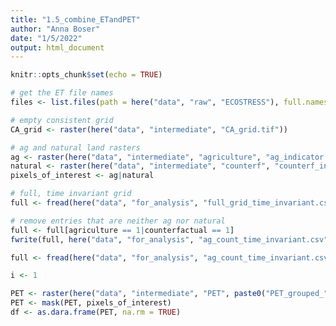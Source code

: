 ```yaml
---
title: "1.5_combine_ETandPET"
author: "Anna Boser"
date: "1/5/2022"
output: html_document
---
```


```r
knitr::opts_chunk$set(echo = TRUE)
```

```r
# get the ET file names
files <- list.files(path = here("data", "raw", "ECOSTRESS"), full.names = TRUE)

# empty consistent grid
CA_grid <- raster(here("data", "intermediate", "CA_grid.tif"))

# ag and natural land rasters
ag <- raster(here("data", "intermediate", "agriculture", "ag_indicator.tif"))
natural <- raster(here("data", "intermediate", "counterf", "counterf_indicator.tif"))
pixels_of_interest <- ag|natural

# full, time invariant grid
full <- fread(here("data", "for_analysis", "full_grid_time_invariant.csv"))

# remove entries that are neither ag nor natural
full <- full[agriculture == 1|counterfactual == 1]
fwrite(full, here("data", "for_analysis", "ag_count_time_invariant.csv"))
```

```r
full <- fread(here("data", "for_analysis", "ag_count_time_invariant.csv"))

i <- 1

PET <- raster(here("data", "intermediate", "PET", paste0("PET_grouped_", i ,".tif")))
PET <- mask(PET, pixels_of_interest)
df <- as.dara.frame(PET, na.rm = TRUE)
```

```r

```

